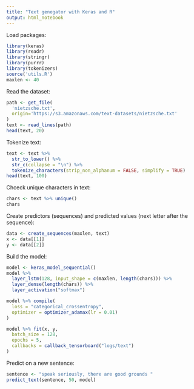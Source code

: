 ```yaml
---
title: "Text genegator with Keras and R"
output: html_notebook
---
```


Load packages:

```r
library(keras)
library(readr)
library(stringr)
library(purrr)
library(tokenizers)
source('utils.R')
maxlen <- 40
```

Read the dataset:

```r
path <- get_file(
  'nietzsche.txt', 
  origin='https://s3.amazonaws.com/text-datasets/nietzsche.txt'
)
text <- read_lines(path)
head(text, 20)
```

Tokenize text:

```r
text <- text %>%
  str_to_lower() %>%
  str_c(collapse = "\n") %>%
  tokenize_characters(strip_non_alphanum = FALSE, simplify = TRUE)
head(text, 100)
```

Chceck unique characters in text:

```r
chars <- text %>% unique()
chars
```

Create predictors (sequences) and predicted values (next letter after the sequence):

```r
data <- create_sequences(maxlen, text)
x <- data[[1]]
y <- data[[2]]
```

Build the model:

```r
model <- keras_model_sequential()
model %>%
  layer_lstm(128, input_shape = c(maxlen, length(chars))) %>%
  layer_dense(length(chars)) %>%
  layer_activation("softmax")

model %>% compile(
  loss = "categorical_crossentropy", 
  optimizer = optimizer_adamax(lr = 0.01)
)

model %>% fit(x, y,
  batch_size = 128,
  epochs = 5,
  callbacks = callback_tensorboard("logs/text")
)
```

Predict on a new sentence:

```r
sentence <- "speak seriously, there are good grounds "
predict_text(sentence, 50, model)
```

